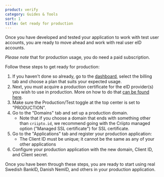 ```yaml
---
product: verify
category: Guides & Tools
sort: 1
title: Get ready for production
---
```



Once you have developed and tested your application to work with test user accounts, you are ready to move ahead and work with real user eID accounts.

_Please note_ that for production usage, you do need a paid subscription.

Follow these steps to get ready for production:

1. If you haven't done so already, go to the [dashboard](https://dashboard.criipto.com/billing), select the billing tab and choose a plan that suits your expected usage.
2. Next, you must acquire a production certificate for the eID provider(s) you wish to use in production. More on how to do that [can be found here](/verify/e-ids).
3. Make sure the Production/Test toggle at the top center is set to "PRODUCTION".
4. Go to the "Domains" tab and set up a production domain.
    - Note that if you choose a domain that ends with something other than `criipto.id`, we recommend going with the Criipto managed option ("Managed SSL certificate") for SSL certificate.
5. Go to the "Applications" tab and register your production application:
    - The Client ID must be unique; it cannot be the same as any of your other applications
6. Configure your production application with the new domain, Client ID, and Client secret. 

Once you have been through these steps, you are ready to start using real Swedish BankID, Danish NemID, and others in your production application.
